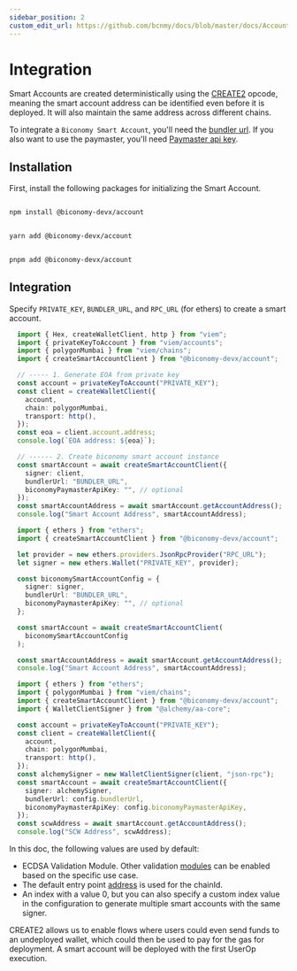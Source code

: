 ```yaml
---
sidebar_position: 2
custom_edit_url: https://github.com/bcnmy/docs/blob/master/docs/Account/integration.mdx
---
```


# Integration

Smart Accounts are created deterministically using the [CREATE2](https://docs.openzeppelin.com/cli/2.7/deploying-with-create2) opcode, meaning the smart account address can be identified even before it is deployed. It will also maintain the same address across different chains. 

To integrate a `Biconomy Smart Account`, you'll need the [bundler url](/dashboard#bundler-url). If you also want to use the paymaster, you'll need [Paymaster api key](/paymaster).

## Installation

First, install the following packages for initializing the Smart Account.


<Tabs>
<TabItem value="js" label="npm">

```bash

npm install @biconomy-devx/account

```

</TabItem>
<TabItem value="py" label="yarn">

```bash

yarn add @biconomy-devx/account

```

</TabItem>
<TabItem value="java" label="pnpm">

```bash

pnpm add @biconomy-devx/account

```

</TabItem>
</Tabs>

## Integration

Specify `PRIVATE_KEY`, `BUNDLER_URL`, and `RPC_URL` (for ethers) to create a smart account. 

<Tabs>
<TabItem value="js" label="Viem">

```typescript
  import { Hex, createWalletClient, http } from "viem";
  import { privateKeyToAccount } from "viem/accounts";
  import { polygonMumbai } from "viem/chains";
  import { createSmartAccountClient } from "@biconomy-devx/account";

  // ----- 1. Generate EOA from private key
  const account = privateKeyToAccount("PRIVATE_KEY"); 
  const client = createWalletClient({
    account,
    chain: polygonMumbai,
    transport: http(),
  });
  const eoa = client.account.address;
  console.log(`EOA address: ${eoa}`);

  // ------ 2. Create biconomy smart account instance
  const smartAccount = await createSmartAccountClient({
    signer: client,
    bundlerUrl: "BUNDLER_URL",
    biconomyPaymasterApiKey: "", // optional
  });
  const smartAccountAddress = await smartAccount.getAccountAddress();
  console.log("Smart Account Address", smartAccountAddress);

```

</TabItem>
<TabItem value="py" label="Ethers">

```typescript
  import { ethers } from "ethers";	
  import { createSmartAccountClient } from "@biconomy-devx/account";

  let provider = new ethers.providers.JsonRpcProvider("RPC_URL");
  let signer = new ethers.Wallet("PRIVATE_KEY", provider);

  const biconomySmartAccountConfig = {
    signer: signer,
    bundlerUrl: "BUNDLER_URL",
    biconomyPaymasterApiKey: "", // optional
  };

  const smartAccount = await createSmartAccountClient(
    biconomySmartAccountConfig
  );

  const smartAccountAddress = await smartAccount.getAccountAddress();
  console.log("Smart Account Address", smartAccountAddress);
```

</TabItem>

<TabItem value="Alchemy" label="Alchemy">

```typescript
  import { ethers } from "ethers";	
  import { polygonMumbai } from "viem/chains";
  import { createSmartAccountClient } from "@biconomy-devx/account";
  import { WalletClientSigner } from "@alchemy/aa-core";

  const account = privateKeyToAccount("PRIVATE_KEY");
  const client = createWalletClient({
    account,
    chain: polygonMumbai,
    transport: http(),
  });
  const alchemySigner = new WalletClientSigner(client, "json-rpc"); 
  const smartAccount = await createSmartAccountClient({
    signer: alchemySigner,
    bundlerUrl: config.bundlerUrl,
    biconomyPaymasterApiKey: config.biconomyPaymasterApiKey,
  });
  const scwAddress = await smartAccount.getAccountAddress();
  console.log("SCW Address", scwAddress);
```

</TabItem>

</Tabs>

In this doc, the following values are used by default:

- ECDSA Validation Module. Other validation [modules](/modules) can be enabled based on the specific use case.
- The default entry point [address](contracts.md) is used for the chainId.
- An index with a value 0, but you can also specify a custom index value in the configuration to generate multiple smart accounts with the same signer.

CREATE2 allows us to enable flows where users could even send funds to an undeployed wallet, which could then be used to pay for the gas for deployment.
A smart account will be deployed with the first UserOp execution. 

